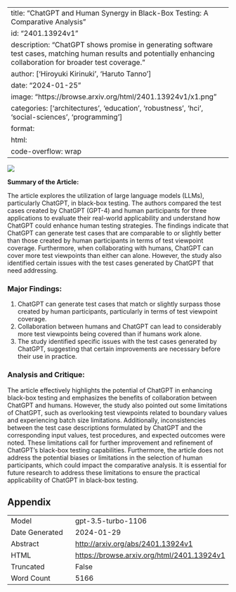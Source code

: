 
---
title: "ChatGPT and Human Synergy in Black-Box Testing: A Comparative Analysis"
id: "2401.13924v1"
description: "ChatGPT shows promise in generating software test cases, matching human results and potentially enhancing collaboration for broader test coverage."
author: ['Hiroyuki Kirinuki', 'Haruto Tanno']
date: "2024-01-25"
image: "https://browse.arxiv.org/html/2401.13924v1/x1.png"
categories: ['architectures', 'education', 'robustness', 'hci', 'social-sciences', 'programming']
format:
  html:
    code-overflow: wrap
---

![](https://browse.arxiv.org/html/2401.13924v1/x1.png)

**Summary of the Article:**

The article explores the utilization of large language models (LLMs), particularly ChatGPT, in black-box testing. The authors compared the test cases created by ChatGPT (GPT-4) and human participants for three applications to evaluate their real-world applicability and understand how ChatGPT could enhance human testing strategies. The findings indicate that ChatGPT can generate test cases that are comparable to or slightly better than those created by human participants in terms of test viewpoint coverage. Furthermore, when collaborating with humans, ChatGPT can cover more test viewpoints than either can alone. However, the study also identified certain issues with the test cases generated by ChatGPT that need addressing.

### Major Findings:
1. ChatGPT can generate test cases that match or slightly surpass those created by human participants, particularly in terms of test viewpoint coverage.
2. Collaboration between humans and ChatGPT can lead to considerably more test viewpoints being covered than if humans work alone.
3. The study identified specific issues with the test cases generated by ChatGPT, suggesting that certain improvements are necessary before their use in practice.

### Analysis and Critique:
The article effectively highlights the potential of ChatGPT in enhancing black-box testing and emphasizes the benefits of collaboration between ChatGPT and humans. However, the study also pointed out some limitations of ChatGPT, such as overlooking test viewpoints related to boundary values and experiencing batch size limitations. Additionally, inconsistencies between the test case descriptions formulated by ChatGPT and the corresponding input values, test procedures, and expected outcomes were noted. These limitations call for further improvement and refinement of ChatGPT's black-box testing capabilities. Furthermore, the article does not address the potential biases or limitations in the selection of human participants, which could impact the comparative analysis. It is essential for future research to address these limitations to ensure the practical applicability of ChatGPT in black-box testing.

## Appendix

|          |          |
|----------|----------|
| Model     | gpt-3.5-turbo-1106       |
| Date Generated     | 2024-01-29       |
| Abstract | [http://arxiv.org/abs/2401.13924v1](http://arxiv.org/abs/2401.13924v1)        |
| HTML     | [https://browse.arxiv.org/html/2401.13924v1](https://browse.arxiv.org/html/2401.13924v1)       |
| Truncated       | False       |
| Word Count       | 5166       |
